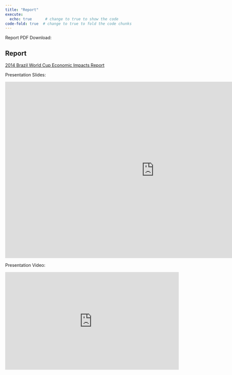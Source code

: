 ```yaml
---
title: "Report"
execute: 
  echo: true      # change to true to show the code
code-fold: true  # change to true to fold the code chunks
---
```


Report PDF Download:
```{=html}
<h2>Report</h2>
<p>
  <a href="Data%20Science%20Group%20Project%20Report.pdf" target="_blank">
    2014 Brazil World Cup Economic Impacts Report
  </a>
</p>
```
Presentation Slides:
```{=html}
<iframe src="https://docs.google.com/presentation/d/e/2PACX-1vRZ1HK3h8T00XVlnQV6eNb_zL0K9A6-GNSY84VHRpE_y1wygYtxOgpIp_WJjXSrttZP-oomLAma26yW/pubembed?start=false&loop=false&delayms=3000" frameborder="0" width="960" height="569" allowfullscreen="true" mozallowfullscreen="true" webkitallowfullscreen="true"></iframe>
```
Presentation Video:
```{=html}
<iframe width="560" height="315" src="https://www.youtube.com/embed/3eIvak8Mp_8?si=YGK2GO0SDcQVD0wv" title="YouTube video player" frameborder="0" allow="accelerometer; autoplay; clipboard-write; encrypted-media; gyroscope; picture-in-picture; web-share" referrerpolicy="strict-origin-when-cross-origin" allowfullscreen></iframe>
```
